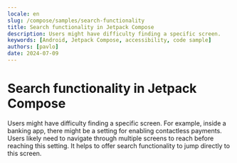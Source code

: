 ```yaml
---
locale: en
slug: /compose/samples/search-functionality
title: Search functionality in Jetpack Compose
description: Users might have difficulty finding a specific screen.
keywords: [Android, Jetpack Compose, accessibility, code sample]
authors: [pavlo]
date: 2024-07-09
---
```


# Search functionality in Jetpack Compose

Users might have difficulty finding a specific screen. For example, inside a banking app, there might be a setting for enabling contactless payments. Users likely need to navigate through multiple screens to reach before reaching this setting. It helps to offer search functionality to jump directly to this screen.

<CodeSample id="screen-search" platform="compose" locale="en"/>
